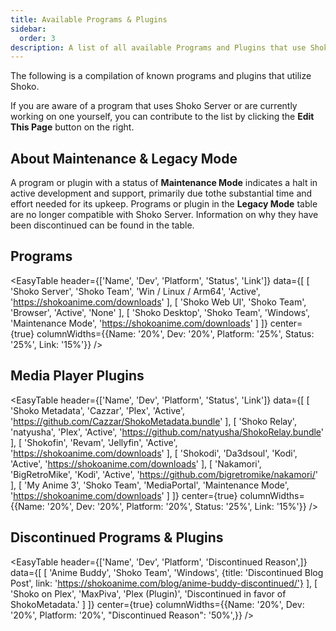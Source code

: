 ```yaml
---
title: Available Programs & Plugins
sidebar:
  order: 3
description: A list of all available Programs and Plugins that use Shoko.
---
```



The following is a compilation of known programs and plugins that utilize Shoko.

If you are aware of a program that uses Shoko Server or are currently working on one yourself, you can contribute to
the list by clicking the **Edit This Page** button on the right.

## About Maintenance & Legacy Mode

A program or plugin with a status of **Maintenance Mode** indicates a halt in active development and support, primarily
due tothe substantial time and effort needed for its upkeep. Programs or plugin in the **Legacy Mode** table are no
longer compatible with Shoko Server. Information on why they have been discontinued can be found in the table.

## Programs

<EasyTable
	header={['Name', 'Dev', 'Platform', 'Status', 'Link']}
	data={[
		[
			'Shoko Server',
			'Shoko Team',
			'Win / Linux / Arm64',
			'Active',
			'https://shokoanime.com/downloads'
		],
		[
			'Shoko Web UI',
			'Shoko Team',
			'Browser',
			'Active',
			'None'
		],
		[
			'Shoko Desktop',
			'Shoko Team',
			'Windows',
			'Maintenance Mode',
			'https://shokoanime.com/downloads'
		]
	]}
	center={true}
	columnWidths={{Name: '20%', Dev: '20%', Platform: '25%', Status: '25%', Link: '15%'}}
/>

## Media Player Plugins

<EasyTable
	header={['Name', 'Dev', 'Platform', 'Status', 'Link']}
	data={[
		[
			'Shoko Metadata',
			'Cazzar',
			'Plex',
			'Active',
			'https://github.com/Cazzar/ShokoMetadata.bundle'
		],
		[
			'Shoko Relay',
			'natyusha',
			'Plex',
			'Active',
			'https://github.com/natyusha/ShokoRelay.bundle'
		],
		[
			'Shokofin',
			'Revam',
			'Jellyfin',
			'Active',
			'https://shokoanime.com/downloads'
		],
		[
			'Shokodi',
			'Da3dsoul',
			'Kodi',
			'Active',
			'https://shokoanime.com/downloads'
		],
		[
			'Nakamori',
			'BigRetroMike',
			'Kodi',
			'Active',
			'https://github.com/bigretromike/nakamori/'
		],
		[
			'My Anime 3',
			'Shoko Team',
			'MediaPortal',
			'Maintenance Mode',
			'https://shokoanime.com/downloads'
		]
	]}
	center={true}
	columnWidths={{Name: '20%', Dev: '20%', Platform: '20%', Status: '25%', Link: '15%'}}
/>

## Discontinued Programs & Plugins

<EasyTable
	header={['Name', 'Dev', 'Platform', 'Discontinued Reason',]}
	data={[
		[
			'Anime Buddy',
			'Shoko Team',
			'Windows',
			{title: 'Discontinued Blog Post', link: 'https://shokoanime.com/blog/anime-buddy-discontinued/'}
		],
		[
			'Shoko on Plex',
			'MaxPiva',
			'Plex (Plugin)',
			'Discontinued in favor of ShokoMetadata.'
		]
	]}
	center={true}
	columnWidths={{Name: '20%', Dev: '20%', Platform: '20%', "Discontinued Reason": '50%',}}
/>
